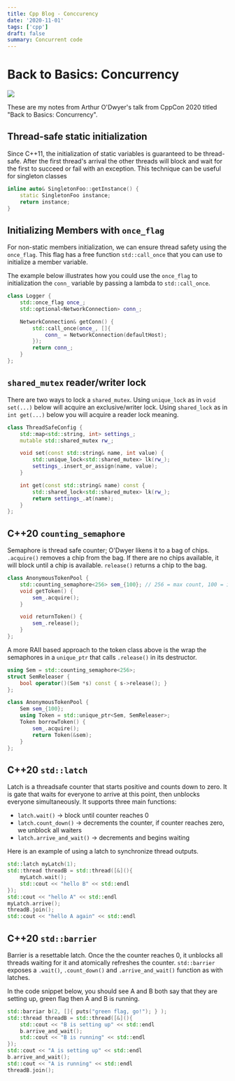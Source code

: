 ```yaml
---
title: Cpp Blog - Conccurency
date: '2020-11-01'
tags: ['cpp']
draft: false
summary: Concurrent code
---
```


# Back to Basics: Concurrency

[![](http://img.youtube.com/vi/F6Ipn7gCOsY/0.jpg)](http://www.youtube.com/watch?v=F6Ipn7gCOsY)

These are my notes from Arthur O'Dwyer's talk from CppCon 2020 titled "Back to Basics: Concurrency".

## Thread-safe static initialization

Since C++11, the initialization of static variables is guaranteed to be thread-safe. After the first thread's arrival the other threads will block and wait for the first to succeed or fail with an exception. This technique can be useful for singleton classes

```cpp
inline auto& SingletonFoo::getInstance() {
    static SingletonFoo instance;
    return instance;
}
```

## Initializing Members with `once_flag`

For non-static members initialization, we can ensure thread safety using the `once_flag`. This flag has a free function `std::call_once` that you can use to initialize a member variable.

The example below illustrates how you could use the `once_flag` to initialization the `conn_` variable by passing a lambda to `std::call_once`.

```cpp
class Logger {
    std::once_flag once_;
    std::optional<NetworkConnection> conn_;

    NetworkConnection& getConn() {
        std::call_once(once_, []{
            conn_ = NetworkConnection(defaultHost);
        });
        return conn_;
    }
};
```

## `shared_mutex` reader/writer lock

There are two ways to lock a `shared_mutex`. Using `unique_lock` as in `void set(...)` below will acquire an exclusive/writer lock. Using `shared_lock` as in `int get(...)` below you will acquire a reader lock meaning.

```cpp
class ThreadSafeConfig {
    std::map<std::string, int> settings_;
    mutable std::shared_mutex rw_;

    void set(const std::string& name, int value) {
        std::unique_lock<std::shared_mutex> lk(rw_);
        settings_.insert_or_assign(name, value);
    }

    int get(const std::string& name) const {
        std::shared_lock<std::shared_mutex> lk(rw_);
        return settings_.at(name);
    }
};
```

## C++20 `counting_semaphore`

Semaphore is thread safe counter; O'Dwyer likens it to a bag of chips. `.acquire()` removes a chip from the bag. If there are no chips available, it will block until a chip is available. `release()` returns a chip to the bag.

```cpp
class AnonymousTokenPool {
    std::counting_semaphore<256> sem_{100}; // 256 = max count, 100 = initial counter value
    void getToken() {
        sem_.acquire();
    }

    void returnToken() {
        sem_.release();
    }
};
```

A more RAII based approach to the token class above is the wrap the semaphores in a `unique_ptr` that calls `.release()` in its destructor.

```cpp
using Sem = std::counting_semaphore<256>;
struct SemReleaser {
    bool operator()(Sem *s) const { s->release(); }
};

class AnonymousTokenPool {
    Sem sem_{100};
    using Token = std::unique_ptr<Sem, SemReleaser>;
    Token borrowToken() {
        sem_.acquire();
        return Token(&sem);
    }
};
```

## C++20 `std::latch`

Latch is a threadsafe counter that starts positive and counts down to zero. It is gate that waits for everyone to arrive at this point, then unblocks everyone simultaneously. It supports three main functions:

- `latch.wait()` -> block until counter reaches 0
- `latch.count_down()` -> decrements the counter, if counter reaches zero, we unblock all waiters
- `latch.arrive_and_wait()` -> decrements and begins waiting

Here is an example of using a latch to synchronize thread outputs.

```cpp
std::latch myLatch(1);
std::thread threadB = std::thread([&](){
    myLatch.wait();
    std::cout << "hello B" << std::endl
});
std::cout << "hello A" << std::endl
myLatch.arrive();
threadB.join();
std::cout << "hello A again" << std::endl
```

## C++20 `std::barrier`

Barrier is a resettable latch. Once the the counter reaches 0, it unblocks all threads waiting for it and atomically refreshes the counter. `std::barrier` exposes a `.wait()`, `.count_down()` and `.arrive_and_wait()` function as with latches.

In the code snippet below, you should see A and B both say that they are setting up, green flag then A and B is running.

```cpp
std::barriar b(2, []{ puts("green flag, go!"); } );
std::thread threadB = std::thread([&](){
    std::cout << "B is setting up" << std::endl
    b.arrive_and_wait();
    std::cout << "B is running" << std::endl
});
std::cout << "A is setting up" << std::endl
b.arrive_and_wait();
std::cout << "A is running" << std::endl
threadB.join();
```
